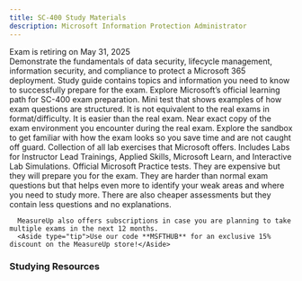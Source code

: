```yaml
---
title: SC-400 Study Materials
description: Microsoft Information Protection Administrator
---
```


<Aside type="caution">Exam is retiring on May 31, 2025 </Aside>

<LinkCard title="Explore additional resources below!" href="#studying-resources" />

<Card title="Get Started" icon="star"> 
  <LinkCard title="Exam SC-400: Microsoft Information Protection Administrator" href="https://learn.microsoft.com/en-us/credentials/certifications/information-protection-administrator/?practice-assessment-type=certification?WT.mc_id=studentamb_165290" target="_blank"/>
Demonstrate the fundamentals of data security, lifecycle management, information security, and compliance to protect a Microsoft 365 deployment.
  <LinkCard title="SC-400 Study Guide" href="https://learn.microsoft.com/credentials/certifications/resources/study-guides/sc-400?WT.mc_id=studentamb_165290" target="_blank"/>
      Study guide contains topics and information you need to know to successfully prepare for the exam.
  <LinkCard title="Microsoft Learn" href="https://learn.microsoft.com/training/courses/sc-400t00/?WT.mc_id=studentamb_165290" target="_blank"/>
Explore Microsoft’s official learning path for SC-400 exam preparation.
  <LinkCard title="Practice Assessment" href="https://learn.microsoft.com/credentials/certifications/exams/sc-400/practice/assessment?assessment-type=practice&assessmentId=79&WT.mc_id=studentamb_165290" target="_blank"/>
      Mini test that shows examples of how exam questions are structured. It is not equivalent to the real exams in format/difficulty. It is easier than the real exam.
  <LinkCard title="Exam Sandbox" href="https://aka.ms/examdemo" target="_blank"/>
      Near exact copy of the exam environment you encounter during the real exam. Explore the sandbox to get familiar with how the exam looks so you save time and are not caught off guard.
  <LinkCard title="Exam Labs" href="https://aka.ms/sc400labs" target="_blank"/>
      Collection of all lab exercises that Microsoft offers. Includes Labs for Instructor Lead Trainings, Applied Skills, Microsoft Learn, and Interactive Lab Simulations.
</Card>

<Card title="MeasureUp Practice Tests" icon="open-book"> 
<CardGrid>
  <LinkCard title="MeasureUp Assessment" href="https://www.measureup.com/assessment-sc-400-microsoft-information-protection-administrator.html#u44" target="_blank"/>
  <LinkCard title="MeasureUp Practice Test" href="https://www.measureup.com/microsoft-practice-test-sc-400-microsoft-information-protection-administrator.html#u44" target="_blank"/>
</CardGrid>
  <LinkCard title="MeasureUp Subscriptions" href="https://www.measureup.com/subscription-plans-for-individuals#u44" target="_blank"/>
      Official Microsoft Practice tests. They are expensive but they will prepare you for the exam. They are harder than normal exam questions but that helps 
      even more to identify your weak areas and where you need to study more. There are also cheaper assessments but they contain less questions and no explanations.

      MeasureUp also offers subscriptions in case you are planning to take multiple exams in the next 12 months. 
      <Aside type="tip">Use our code **MSFTHUB** for an exclusive 15% discount on the MeasureUp store!</Aside>
</Card>

### Studying Resources

<Tabs>

  <TabItem label="Text">
  <CardGrid>
    <LinkCard title="Microsoft Learn" href="https://learn.microsoft.com/training/courses/sc-400t00/?WT.mc_id=studentamb_165290" target="_blank"/>
    <LinkCard title="Microsoft Ninja - Data Loss Prevention" href="https://techcommunity.microsoft.com/t5/security-compliance-and-identity/the-microsoft-purview-data-loss-prevention-ninja-training-is/ba-p/3659015?WT.mc_id=studentamb_165290" target="_blank"/>
    <LinkCard title="Microsoft Ninja - Information Protection" href="https://techcommunity.microsoft.com/t5/security-compliance-and-identity/the-microsoft-purview-information-protection-ninja-training-is/ba-p/2887478?WT.mc_id=studentamb_165290" target="_blank"/>
    <LinkCard title="Microsoft Ninja - eDiscovery" href="https://techcommunity.microsoft.com/t5/security-compliance-and-identity/become-a-microsoft-purview-ediscovery-ninja/ba-p/2793108?WT.mc_id=studentamb_165290" target="_blank"/>
    <LinkCard title="Microsoft Ninja - Insider Risk Management" href="https://techcommunity.microsoft.com/t5/security-compliance-and-identity/become-an-insider-risk-management-ninja/ba-p/3282306?WT.mc_id=studentamb_165290" target="_blank"/>
    <LinkCard title="Microsoft Ninja - Communication Compliance" href="https://techcommunity.microsoft.com/t5/security-compliance-and-identity/become-a-communication-compliance-ninja/ba-p/3283283?WT.mc_id=studentamb_165290" target="_blank"/>
    <LinkCard title="Microsoft Ninja - Priva" href="https://techcommunity.microsoft.com/t5/security-compliance-and-identity/become-a-microsoft-priva-ninja/ba-p/3876888?WT.mc_id=studentamb_165290" target="_blank"/>
  </CardGrid>
  </TabItem>

  <TabItem label="Videos">
  <CardGrid>
    <LinkCard title="Mark Grimes Course" href="https://www.youtube.com/watch?v=al2u_pmBfzU&list=PLVY1cokqlbC4rvw4hjSdJn6RkM_30peTR" target="_blank"/>
    <LinkCard title="Microsoft Virtual Training Day - Protect Data and Mitigate Risk" href="https://events.microsoft.com/en-us/allevents/?language=English&clientTimeZone=1&view=list&search=Microsoft%20Security%20Virtual%20Training%20Day:%20Protect%20Data%20and%20Mitigate%20Risk" target="_blank"/>
    <LinkCard title="Microsoft Purview Academy" href="https://microsoft.github.io/PartnerResources/skilling/microsoft-security-academy/purview-academy" target="_blank"/>
    <LinkCard title="Peter Rising MVP" href="https://www.youtube.com/playlist?list=PL9f-PbmksakACxw-D4ZSTav-Gl-uMBmVZ" target="_blank"/>
    <LinkCard title="Microsoft Enterprise Skills Initiative Intructor-led course" href="https://esi.microsoft.com/Search?q=SC-400&avail=Available&learningoption=Advanced+Role+Based" target="_blank"/>
  </CardGrid>
  </TabItem>

  <TabItem label="Tests">
  <CardGrid>
    <LinkCard title="Microsoft Learn Practice Assessment" href="https://learn.microsoft.com/credentials/certifications/exams/sc-400/practice/assessment?assessment-type=practice&assessmentId=79&WT.mc_id=studentamb_165290" target="_blank"/>
    <LinkCard title="MeasureUp Practice Test" href="https://www.measureup.com/microsoft-practice-test-sc-400-microsoft-information-protection-administrator.html#u44" target="_blank"/>
    <LinkCard title="MeasureUp Assessment" href="https://www.measureup.com/assessment-sc-400-microsoft-information-protection-administrator.html#u44" target="_blank"/>
    <LinkCard title="Whizlab Practice Test" href="https://www.whizlabs.com/microsoft-azure-certification-sc-400/" target="_blank"/>
  </CardGrid>
  </TabItem>

  <TabItem label="Paid">
  <CardGrid>
    <LinkCard title="John Christopher Udemy Course" href="https://www.udemy.com/course/sc-400-course-microsoft-information-protection-administrator/" target="_blank"/>
    <LinkCard title="Pluralsight Course" href="https://www.pluralsight.com/paths/microsoft-information-protection-administrator-sc-400" target="_blank"/>
  </CardGrid>
  </TabItem>


  <TabItem label="Misc">
  <CardGrid>
    <LinkCard title="Microsoft 365 E5 Developer Tenant" href="https://developer.microsoft.com/en-us/microsoft-365/dev-program?WT.mc_id=studentamb_165290" target="_blank"/> 
    <LinkCard title="Microsoft Log Analytics Workspace demo environment" href="https://aka.ms/lademo" target="_blank"/> 
  </CardGrid>
  </TabItem>
  </Tabs>
